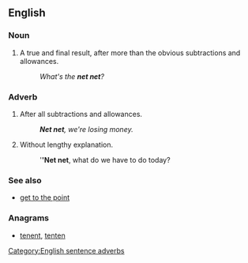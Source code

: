 ==English==

===Noun===
{{en-noun|head=[[net]] [[net]]}}

# {{label|en|business}} A true and final result, after more than the obvious subtractions and allowances.
#: ''What's the '''net net'''?''

===Adverb===
{{en-adv|head=[[net]] [[net]]|-}}

# {{label|en|business}} After all subtractions and allowances.
#: '''''Net net''', we're losing money.''
# {{label|en|management}} Without lengthy explanation.
#: '''''Net net''', what do we have to do today?

===See also===
* [[get to the point]]

===Anagrams===
* [[tenent#English|tenent]], [[tenten#English|tenten]]

[[Category:English sentence adverbs]]